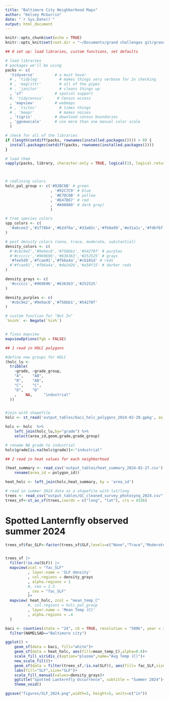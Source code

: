 ```yaml
---
title: "Baltimore City Neighborhood Maps"
author: "Kelsey McGurrin"
date: "`r Sys.Date()`"
output: html_document
---
```


```r
knitr::opts_chunk$set(echo = TRUE)
knitr::opts_knit$set(root.dir = "~/Documents/grand challenges git/grand_challenges")
```

```r
## 0 set up: load libraries, custom functions, set defaults

# load libraries
# packages we'll be using
packs <- c(
  'tidyverse'         # a must have!
  # , 'tidylog'         # makes things very verbose for 2x checking 
  # , 'magrittr'        # all of the pipes
  # , 'janitor'         # cleans things up
  , 'sf'              # spatial support
  #, 'tidycensus'      # Census access
  , 'mapview'         # webmaps
  # , 'tictoc'          # times things
  # , 'beepr'           # makes noises
  , 'tigris'          # download census boundaries
  , 'ggnewscale'      # use more than one manual color scale
  )         

# check for all of the libraries
if (length(setdiff(packs, rownames(installed.packages()))) > 0) {
  install.packages(setdiff(packs, rownames(installed.packages())))  
}

# load them
vapply(packs, library, character.only = TRUE, logical(1), logical.return = TRUE, quietly = TRUE)



# redlining colors
holc_pal_group <- c('#92BC6B' # green
                    , '#92C7C9' # blue
                    , '#E7DC6B' # yellow
                    , '#E47D67' # red
                    , '#A9A9A9' # dark gray)
                    )

# tree species colors
spp_colors <- c(
  '#a6cee3','#1f78b4','#b2df8a','#33a02c','#fb9a99','#e31a1c','#fdbf6f','#ff7f00','#cab2d6','#6a3d9a','#ffff99','#b15928'
)

# pest density colors (none, trace, moderate, substantial)
density_colors <- c(
  #'#cbc9e2','#9e9ac8','#756bb1','#54278f' # purples
  #'#cccccc','#969696','#636363','#252525' # grays
  '#fee5d9','#fcae91','#fb6a4a','#cb181d' # reds
  #'#fcae91','#fb6a4a','#de2d26','#a50f15' # darker reds
)

density_grays <- c(
  '#cccccc','#969696','#636363','#252525'
)

density_purples <- c(
  '#cbc9e2','#9e9ac8','#756bb1','#54278f'
)

# custom function for "Not In"
`%nin%` <- Negate(`%in%`)


# fixes mapview
mapviewOptions(fgb = FALSE)

```


```r
## 1 read in HOLC polygons

#define new groups for HOLC
(holc_lu <- 
  tribble(
    ~grade, ~grade_group,
    "A",    "AB",
    "B",    "AB",
    "C",    "C",
    "D",    "D"
    ,    NA,     "industrial"
  ))


#join with shapefile
holc <- st_read('output_tables/baci_holc_polygons_2024-02-20.gpkg', as_tibble = TRUE) 

holc <- holc  %>% 
    left_join(holc_lu,by="grade") %>%
    select(area_id,geom,grade,grade_group)

# rename NA grade to industrial
holc$grade[is.na(holc$grade)]<-"industrial"

```


```r
## 2 read in heat values for each neighborhood

(heat_summary <- read_csv('output_tables/heat_summary_2024-02-27.csv') |> 
    rename(area_id = polygon_id))

heat_holc <- left_join(holc,heat_summary, by = 'area_id')
```


``` r
# read in summer 2024 data as a shapefile with lat/long
trees <- read_csv("output_tables/GC_cleaned_survey_photosynq_2024.csv")
trees_sf<-st_as_sf(trees,coords = c("long", "lat"), crs = 4326)

```


# Spotted Lanternfly observed summer 2024
```r
trees_sf$fac_SLF<-factor(trees_sf$SLF,levels=c("None","Trace","Moderate","Substantive"))


trees_sf |> 
  filter(!is.na(SLF)) |>
  mapview(zcol = "fac_SLF"
          , layer.name = 'SLF density'
          , col.regions = density_grays
          , alpha.regions = 1
          #, cex = 2.5
          , cex = "fac_SLF"
          )+
  mapview( heat_holc, zcol = "mean_temp_C"
          #, col.regions = holc_pal_group
          , layer.name = 'Mean Temp (C)'
          , alpha.regions = .4
  )

baci <- counties(state = "24", cb = TRUE, resolution = "500k", year = 2022) %>% 
  filter(NAMELSAD=="Baltimore city")

ggplot() +
    geom_sf(data = baci, fill="white")+
    geom_sf(data = heat_holc, aes(fill=mean_temp_C),alpha=0.6)+
    scale_fill_viridis_c(option="plasma",name="Avg Temp (C)")+
    new_scale_fill()+
    geom_sf(data = filter(trees_sf,!is.na(SLF)), aes(fill= fac_SLF,size=fac_SLF),pch=21)+
    labs(fill="SLF",size="SLF")+
    scale_fill_manual(values=density_grays)+
    ggtitle("Spotted Lanternfly Occurrence", subtitle = "Summer 2024")+
    theme_void()

ggsave("figures/SLF_2024.png",width=5, height=5, units=c("in"))

```



